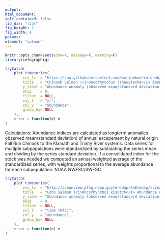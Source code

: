 ```yaml
---
output:
html_document:
self_contained: false
lib_dir: "libs"
fig_height: 2
fig_width: 4
params:
element: "salmon"
---
```


```r
knitr::opts_chunk$set(echo=F, message=F, warning=F)
library(infographiq)
```

<base target="_parent">

```r
tryCatch(
    plot_timeseries(
        csv_tv  = "https://raw.githubusercontent.com/marinebon/info-mb/master/prep/data/fish/CCIEA_Chinook_salmon_CC.csv",
        title   = "Chinook Salmon (<i>Oncorhynchus tshawytscha</i> Abundance off California",
        y_label = "Abundance anomaly (observed mean/standard deviation)",
        skip    = 0,
        filter  = NULL,
        col_t   = "yr",
        col_y   = "abundance",
        group_by= NULL
    ),
    error = function(e) e
)
```
Calculations:  Abundance indices are calculated as longterm anomalies observed mean/standard deviation) of annual escapement by natural origin Fall Run Chinook to the Klamath and Trinity River systems. Data series for multiple subpopulations were standardized by subtracting the series mean and dividing by the series standard deviation. If a consolidated index for the stock was needed we computed an annual weighted average of the standardized series, with weights proportional to the average abundance for each subpopulation. NOAA NWFSC/SWFSC

```r
tryCatch(
    plot_timeseries(
        csv_tv  = "http://oceanview.pfeg.noaa.gov/erddap/tabledap/cciea_SM_CA_CO_ABND.csvp?time%2Cpopulation%2Cabundance&time%3E=1987-01-01&time%3C=2015-01-01T00%3A00%3A00Z&population=%22CaCoastal%22",
        title   = "Coho Salmon (<i>Oncorhynchus kisutch</i> Abundance off California",
        y_label = "Abundance anomaly (observed mean/standard deviation)",
        skip    = 0,
        filter  = NULL,
        col_t   = "time (UTC)",
        col_y   = "abundance",
        group_by= NULL
    ),
    error = function(e) e
)
```
